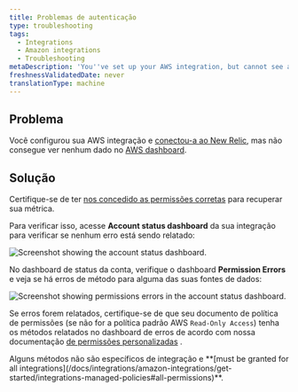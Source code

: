 ```yaml
---
title: Problemas de autenticação
type: troubleshooting
tags:
  - Integrations
  - Amazon integrations
  - Troubleshooting
metaDescription: 'You''ve set up your AWS integration, but cannot see any data due to authentication issues.'
freshnessValidatedDate: never
translationType: machine
---
```


## Problema

Você configurou sua AWS integração e [conectou-a ao New Relic](/docs/integrations/amazon-integrations/get-started/connect-aws-infrastructure), mas não consegue ver nenhum dado no [AWS dashboard](/docs/integrations/amazon-integrations/get-started/introduction-aws-integrations#insights).

## Solução

Certifique-se de ter [nos concedido as permissões corretas](/docs/integrations/amazon-integrations/get-started/integrations-managed-policies) para recuperar sua métrica.

Para verificar isso, acesse <DNT>**Account status dashboard**</DNT> da sua integração para verificar se nenhum erro está sendo relatado:

<img
  title="AWS account status dashboard"
  alt="Screenshot showing the account status dashboard."
  src="/images/infrastructure_screenshot-crop_aws-account.webp"
/>

No dashboard de status da conta, verifique o dashboard <DNT>**Permission Errors**</DNT> e veja se há erros de método para alguma das suas fontes de dados:

<img
  title="Permission errors in the AWS account status dashboard"
  alt="Screenshot showing permissions errors in the account status dashboard."
  src="/images/infrastructure_screenshot-crop_aws-permission-errors.webp"
/>

Se erros forem relatados, certifique-se de que seu documento de política de permissões (se não for a política padrão AWS `Read-Only Access`) tenha os métodos relatados no dashboard de erros de acordo com nossa documentação [de permissões personalizadas](/docs/integrations/amazon-integrations/get-started/integrations-managed-policies) .

<Callout variant="important">
  Alguns métodos não são específicos de integração e <DNT>**[must be granted for all integrations](/docs/integrations/amazon-integrations/get-started/integrations-managed-policies#all-permissions)**</DNT>.
</Callout>
